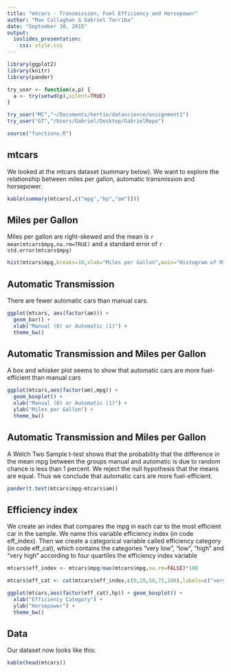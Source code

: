 ```yaml
---
title: "mtcars - Transmission, Fuel Efficiency and Horsepower"
author: "Max Callaghan & Gabriel Tarriba"
date: "September 30, 2015"
output: 
  ioslides_presentation:
    css: style.css
---
```


```r

library(ggplot2)
library(knitr)
library(pander)

try_user <- function(x,p) {
  a <- try(setwd(p),silent=TRUE)
}

try_user("MC","~/Documents/hertie/datascience/assignment1")
try_user("GT","/Users/Gabriel/Desktop/GabrielRepo")

source("functions.R")

```


## mtcars

We looked at the mtcars dataset (summary below). We want to explore the relationship between miles per gallon, automatic transmission and horsepower. 

```r
kable(summary(mtcars[,c("mpg","hp","am")]))
```


## Miles per Gallon

Miles per gallon are right-skewed and the mean is `r mean(mtcars$mpg,na.rm=TRUE)` and a standard error of `r std.error(mtcars$mpg)`

```r

hist(mtcars$mpg,breaks=10,xlab="Miles per Gallon",main="Histogram of Miles per Gallon")

```


## Automatic Transmission

There are fewer automatic cars than manual cars.

```r

ggplot(mtcars, aes(factor(am))) + 
  geom_bar() + 
  xlab("Manual (0) or Automatic (1)") + 
  theme_bw()

```

## Automatic Transmission and Miles per Gallon

A box and whisker plot seems to show that automatic cars are more fuel-efficient than manual cars

```r

ggplot(mtcars,aes(factor(am),mpg)) + 
  geom_boxplot() + 
  xlab("Manual (0) or Automatic (1)") + 
  ylab("Miles per Gallon") + 
  theme_bw()

```

## Automatic Transmission and Miles per Gallon

A Welch Two Sample t-test shows that the probability that the difference in the mean mpg between the groups manual and automatic is due to random chance is less than 1 percent. We reject the null hypothesis that the means are equal. Thus we conclude that automatic cars are more fuel-efficient.

```r

pander(t.test(mtcars$mpg~mtcars$am))

```

## Efficiency index

We create an index that compares the mpg in each car to the most efficient car in the sample. We name this variable efficiency index (in code eff_index). Then we create a categorical variable called efficiency category (in code eff_cat), which contains the categories "very low", "low", "high" and "very high" according to four quartiles the efficiency index variable

```r

mtcars$eff_index <- mtcars$mpg/max(mtcars$mpg,na.rm=FALSE)*100

mtcars$eff_cat <- cut(mtcars$eff_index,c(0,25,50,75,100),labels=c("very low","low","high","very high"))

ggplot(mtcars,aes(factor(eff_cat),hp)) + geom_boxplot() +
  xlab("Efficiency Category") + 
  ylab("Horsepower") + 
  theme_bw()

```

## Data
Our dataset now looks like this:

```r

kable(head(mtcars))

```

